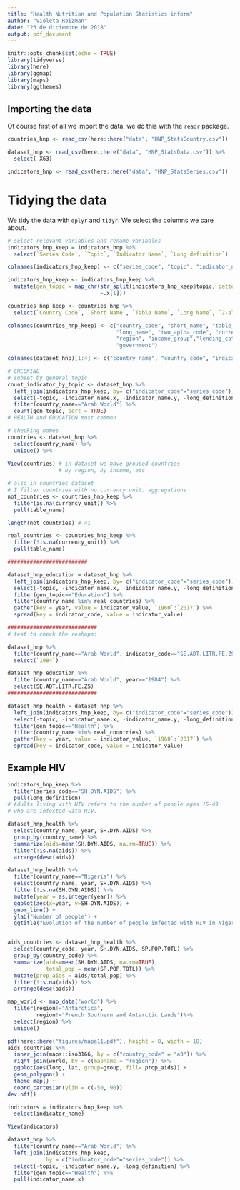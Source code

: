 ```yaml
---
title: "Health Nutrition and Population Statistics inform"
author: "Violeta Roizman"
date: "23 de diciembre de 2018"
output: pdf_document
---
```


```r
knitr::opts_chunk$set(echo = TRUE)
library(tidyverse)
library(here)
library(ggmap)
library(maps)
library(ggthemes)
```

## Importing the data

Of course first of all we import the data, we do this with the `readr` package.

```r
countries_hnp <- read_csv(here::here("data", "HNP_StatsCountry.csv"))

dataset_hnp <- read_csv(here::here("data", "HNP_StatsData.csv")) %>%
  select(-X63)

indicators_hnp <- read_csv(here::here("data", "HNP_StatsSeries.csv"))
```

# Tidying the data

We tidy the data with `dplyr` and `tidyr`. We select the columns we care about.

```r
# select relevant variables and rename variables
indicators_hnp_keep = indicators_hnp %>%
  select(`Series Code`, `Topic`, `Indicator Name`, `Long definition`)

colnames(indicators_hnp_keep) <- c("series_code", "topic", "indicator_name", "long_definition")

indicators_hnp_keep <- indicators_hnp_keep %>%
  mutate(gen_topic = map_chr(str_split(indicators_hnp_keep$topic, pattern = ":"), 
                             ~.x[1]))

countries_hnp_keep <- countries_hnp %>%
  select(`Country Code`, `Short Name`, `Table Name`, `Long Name`, `2-alpha code`, `Currency Unit`, Region, `Income Group`, `Lending category`, `Government Accounting concept`)

colnames(countries_hnp_keep) <- c("country_code", "short_name", "table_name", 
                                  "long_name", "two_aplha_code", "currency_unit",
                                  "region", "income_group","lending_category",
                                  "government")

colnames(dataset_hnp)[1:4] <- c("country_name", "country_code", "indicator_name", "indicator_code")

# CHECKING
# subset by general topic
count_indicator_by_topic <- dataset_hnp %>% 
  left_join(indicators_hnp_keep, by= c("indicator_code"="series_code")) %>%
  select(-topic, -indicator_name.x, -indicator_name.y, -long_definition) %>%
  filter(country_name=="Arab World") %>%
  count(gen_topic, sort = TRUE)
# HEALTH and EDUCATION most common

# checking names
countries <- dataset_hnp %>%
  select(country_name) %>%
  unique() %>%
  
View(countries) # in dataset we have grouped countries
                # by region, by income, etc

# also in countries dataset
# I filter countries with no currency unit: aggregations
not_countries <- countries_hnp_keep %>% 
  filter(is.na(currency_unit)) %>%
  pull(table_name)

length(not_countries) # 41

real_countries <- countries_hnp_keep %>% 
  filter(!is.na(currency_unit)) %>%
  pull(table_name)

#########################

dataset_hnp_education = dataset_hnp %>% 
  left_join(indicators_hnp_keep, by= c("indicator_code"="series_code")) %>%
  select(-topic, -indicator_name.x, -indicator_name.y, -long_definition) %>%
  filter(gen_topic=="Education") %>%
  filter(country_name %in% real_countries) %>%
  gather(key = year, value = indicator_value, `1960`:`2017`) %>%
  spread(key = indicator_code, value = indicator_value)

############################
# test to check the reshape: 

dataset_hnp %>%
  filter(country_name=="Arab World", indicator_code=="SE.ADT.LITR.FE.ZS") %>%
  select(`1984`)

dataset_hnp_education %>%
  filter(country_name=="Arab World", year=="1984") %>%
  select(SE.ADT.LITR.FE.ZS)
############################

dataset_hnp_health = dataset_hnp %>% 
  left_join(indicators_hnp_keep, by= c("indicator_code"="series_code")) %>%
  select(-topic, -indicator_name.x, -indicator_name.y, -long_definition) %>%
  filter(gen_topic=="Health") %>% 
  filter(country_name %in% real_countries) %>%
  gather(key = year, value = indicator_value, `1960`:`2017`) %>%
  spread(key = indicator_code, value = indicator_value)

```


## Example HIV
```r
indicators_hnp_keep %>%
  filter(series_code=="SH.DYN.AIDS") %>%
  pull(long_definition)
# Adults living with HIV refers to the number of people ages 15-49 
# who are infected with HIV.

dataset_hnp_health %>% 
  select(country_name, year, SH.DYN.AIDS) %>%
  group_by(country_name) %>%
  summarize(aids=mean(SH.DYN.AIDS, na.rm=TRUE)) %>%
  filter(!is.na(aids)) %>%
  arrange(desc(aids))

dataset_hnp_health %>%
  filter(country_name=="Nigeria") %>%
  select(country_name, year, SH.DYN.AIDS) %>%
  filter(!is.na(SH.DYN.AIDS)) %>%
  mutate(year = as.integer(year)) %>%
  ggplot(aes(x=year, y=SH.DYN.AIDS)) +
  geom_line() +
  ylab("Number of people") +
  ggtitle("Evolution of the number of people infected with HIV in Nigeria")


aids_countries <- dataset_hnp_health %>% 
  select(country_code, year, SH.DYN.AIDS, SP.POP.TOTL) %>%
  group_by(country_code) %>%
  summarize(aids=mean(SH.DYN.AIDS, na.rm=TRUE),
            total_pop = mean(SP.POP.TOTL)) %>%
  mutate(prop_aids = aids/total_pop) %>%
  filter(!is.na(aids)) %>%
  arrange(desc(aids))

map_world <- map_data("world") %>%
  filter(region!="Antarctica", 
         region!="French Southern and Antarctic Lands")%>% 
  select(region) %>%
  unique()

pdf(here::here("figures/mapa11.pdf"), height = 8, width = 18)
aids_countries %>%
  inner_join(maps::iso3166, by = c("country_code" = "a3")) %>%
  right_join(world, by = c(mapname = "region")) %>%
  ggplot(aes(long, lat, group=group, fill= prop_aids)) +
  geom_polygon() +
  theme_map() +
  coord_cartesian(ylim = c(-50, 90)) 
dev.off()
```

```r
indicators = indicators_hnp_keep %>%
  select(indicator_name)

View(indicators)

dataset_hnp %>% 
  filter(country_name=="Arab World") %>%
  left_join(indicators_hnp_keep, 
            by = c("indicator_code"="series_code")) %>%
  select(-topic, -indicator_name.y, -long_definition) %>%
  filter(gen_topic=="Health") %>%
  pull(indicator_name.x)



```



